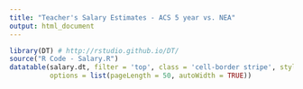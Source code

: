 ```yaml
---
title: "Teacher's Salary Estimates - ACS 5 year vs. NEA"
output: html_document
---
```


```r
library(DT) # http://rstudio.github.io/DT/
source("R Code - Salary.R")
datatable(salary.dt, filter = 'top', class = 'cell-border stripe', style = 'default', 
          options = list(pageLength = 50, autoWidth = TRUE))
```


